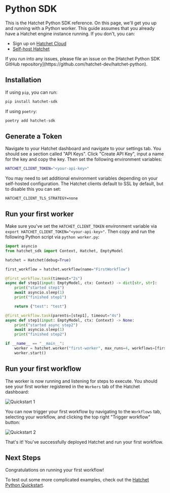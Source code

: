 
# Python SDK

This is the Hatchet Python SDK reference. On this page, we'll get you up and running with a Python worker. This guide assumes that you already have a Hatchet engine instance running. If you don't, you can:

- Sign up on [Hatchet Cloud](https://cloud.onhatchet.run)
- [Self-host Hatchet](https://docs.hatchet.run/self-hosting)

<Callout type="info" emoji="🪓">
  If you run into any issues, please file an issue on the [Hatchet Python SDK
  GitHub repository](https://github.com/hatchet-dev/hatchet-python).
</Callout>

## Installation

If using `pip`, you can run:

```sh
pip install hatchet-sdk
```

If using `poetry`:

```sh
poetry add hatchet-sdk
```

## Generate a Token

Navigate to your Hatchet dashboard and navigate to your settings tab. You should see a section called "API Keys". Click "Create API Key", input a name for the key and copy the key. Then set the following environment variables:

```sh
HATCHET_CLIENT_TOKEN="<your-api-key>"
```

<Callout type="info" emoji="🪓">
You may need to set additional environment variables depending on your self-hosted configuration. The Hatchet clients default to SSL by default, but to disable this you can set:

```
HATCHET_CLIENT_TLS_STRATEGY=none
```

</Callout>

## Run your first worker

Make sure you've set the `HATCHET_CLIENT_TOKEN` environment variable via `export HATCHET_CLIENT_TOKEN="<your-api-key>"`. Then copy and run the following Python script via `python worker.py`:

```python filename="worker.py" copy
import asyncio
from hatchet_sdk import Context, Hatchet, EmptyModel

hatchet = Hatchet(debug=True)

first_workflow = hatchet.workflow(name="FirstWorkflow")

@first_workflow.task(timeout="2s")
async def step1(input: EmptyModel, ctx: Context) -> dict[str, str]:
    print("started step1")
    await asyncio.sleep(1)
    print("finished step1")

    return {"test": "test"}

@first_workflow.task(parents=[step1], timeout="4s")
async def step1(input: EmptyModel, ctx: Context) -> None:
    print("started async step2")
    await asyncio.sleep(1)
    print("finished step2")

if __name__ == "__main__":
    worker = hatchet.worker("first-worker", max_runs=4, workflows=[first_workflow])
    worker.start()
```

## Run your first workflow

The worker is now running and listening for steps to execute. You should see your first worker registered in the `Workers` tab of the Hatchet dashboard:

![Quickstart 1](/quickstart-1.png)

You can now trigger your first workflow by navigating to the `Workflows` tab, selecting your workflow, and clicking the top right "Trigger workflow" button:

![Quickstart 2](/quickstart-2.png)

That's it! You've successfully deployed Hatchet and run your first workflow.

## Next Steps

Congratulations on running your first workflow!

To test out some more complicated examples, check out the [Hatchet Python Quickstart](https://github.com/hatchet-dev/hatchet-python-quickstart).
